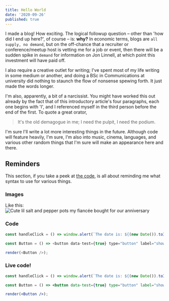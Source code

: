```yaml
---
title: Hello World
date: '2020-09-26'
published: true
---
```


I made a blog! How exciting. The logical followup question – other than 'how did I end up here?', of course – is: **why?** In economic terms, blogs are `all supply, no demand`, but on the off-chance that a recruiter or conference/meetup host is vetting me for a job or event, then there will be a sudden spike in `demand` for information on Jon Linnell, at which point this investment will have paid off.

I also require a creative outlet for writing; I've spent most of my life writing in some medium or another, and doing a BSc in Communications at university did nothing to staunch the flow of nonsense spewing forth. It just made the words longer.

I'm also, apparently, a bit of a narcissist. You might have worked this out already by the fact that of this introductory article's four paragraphs, each one begins with 'I', and I referenced myself in the third person before the end of the first. To quote a great orator,

> It's the old demagogue in me; I need the pulpit, I need the podium.

I'm sure I'll write a lot more interesting things in the future. Although code will feature heavily, I'm sure, I'm also into music, cinema, languages, and various other random things that I'm sure will make an appearance here and there.

## Reminders

This section, if you take a peek at [the code](https://www.github.com/jonlinnell/blog/blob/master/content/blog/hello-world/index.mdx), is all about reminding me what syntax to use for various things.

### Images

Like this:
![Cute lil salt and pepper pots my fiancée bought for our anniversary](./saltandpepper.png)

### Code
```js
const handleClick = () => window.alert(`The date is: ${(new Date()).toISOString()}`);

const Button = () => <button data-test={true} type="button" label="show the date" onClick={handleClick}>What's the date?</button>;

render(<Button />);
```

### Live code!

```jsx react-live
const handleClick = () => window.alert(`The date is: ${(new Date()).toISOString()}`);

const Button = () => <button data-test={true} type="button" label="show the date" onClick={handleClick}>What's the date?</button>;

render(<Button />);
```
